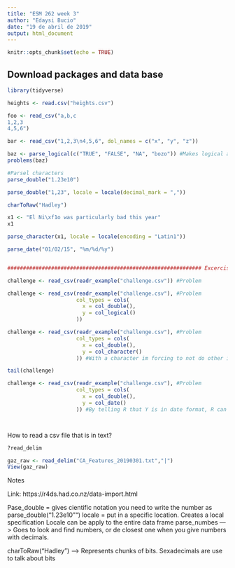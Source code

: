 ```yaml
---
title: "ESM 262 week 3"
author: "Edaysi Bucio"
date: "19 de abril de 2019"
output: html_document
---
```


```r
knitr::opts_chunk$set(echo = TRUE)
```

## Download packages and data base

```r

library(tidyverse)

heights <- read.csv("heights.csv")

foo <- read_csv("a,b,c
1,2,3
4,5,6")

bar <- read_csv("1,2,3\n4,5,6", dol_names = c("x", "y", "z"))

baz <- parse_logical(c("TRUE", "FALSE", "NA", "bozo")) #Makes logical arguments? Conversion 
problems(baz)

#Parsel characters
parse_double("1.23e10")

parse_double("1,23", locale = locale(decimal_mark = ","))

charToRaw("Hadley")

x1 <- "El Ni\xf1o was particularly bad this year"
x1

parse_character(x1, locale = locale(encoding = "Latin1"))

parse_date("01/02/15", "%m/%d/%y")


############################################################## Excercise 2

challenge <- read_csv(readr_example("challenge.csv")) #Problem

challenge <- read_csv(readr_example("challenge.csv"), #Problem
                      col_types = cols(
                        x = col_double(),
                        y = col_logical()
                      ))

challenge <- read_csv(readr_example("challenge.csv"), #Problem
                      col_types = cols(
                        x = col_double(),
                        y = col_character()
                      )) #With a character im forcing to not do other interpretation of the colum, that is why I'm not getting the error

tail(challenge)

challenge <- read_csv(readr_example("challenge.csv"), #Problem
                      col_types = cols(
                        x = col_double(),
                        y = col_date()
                      )) #By telling R that Y is in date format, R can look into this colum as dates




```


How to read a csv file that is in text?
```r

?read_delim

gaz_raw <- read_delim("CA_Features_20190301.txt","|")
View(gaz_raw)


```






Notes

Link: https://r4ds.had.co.nz/data-import.html

Pase_double = gives cientific notation you need to write the number as parse_double("1.23e10"")
locale = put in a specific location. Creates a local specification
Locale can be apply to the entire data frame 
parse_numbes ---> Goes to look and find numbers, or de closest one when you give numbers with decimals. 

charToRaw("Hadley") --> Represents chunks of bits. Sexadecimals are use to talk about bits
